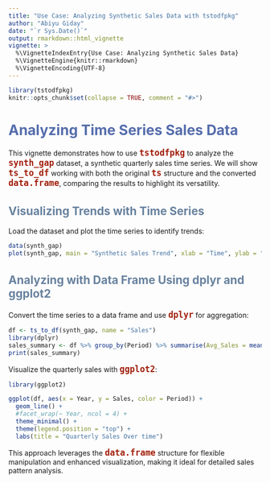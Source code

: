 ```yaml
---
title: "Use Case: Analyzing Synthetic Sales Data with tstodfpkg"
author: "Abiyu Giday"
date: "`r Sys.Date()`"
output: rmarkdown::html_vignette
vignette: >
  %\VignetteIndexEntry{Use Case: Analyzing Synthetic Sales Data}
  %\VignetteEngine{knitr::rmarkdown}
  %\VignetteEncoding{UTF-8}
---
```


```r
library(tstodfpkg)
knitr::opts_chunk$set(collapse = TRUE, comment = "#>")
```
<style>
:not(pre) > code {
  color: #a11f0c !important;
  font-weight: bold;
  font-size: 1.2em;
  }
  h1 {
  color: #556dac;
  font-size: 2em;
  font-weight: bold;
}
h2 {
  color: #68829e;
  font-size: 1.6em;
  font-weight: bold;
}
h3 {
  color: #7f8c8d;
  font-size: 1.2em;
  font-weight: bold;
}
h4 {
  color: #7f8c8d;
  font-size: 1em;
  font-weight: bold;
}
</style>

# Analyzing Time Series Sales Data

This vignette demonstrates how to use `tstodfpkg` to analyze the `synth_gap` dataset, a synthetic quarterly sales time series. We will show `ts_to_df` working with both the original `ts` structure and the converted `data.frame`, comparing the results to highlight its versatility.

## Visualizing Trends with Time Series

Load the dataset and plot the time series to identify trends:
```r
data(synth_gap)
plot(synth_gap, main = "Synthetic Sales Trend", xlab = "Time", ylab = "Sales", type = "l")
```

## Analyzing with Data Frame Using dplyr and ggplot2

Convert the time series to a data frame and use `dplyr` for aggregation:
```r
df <- ts_to_df(synth_gap, name = "Sales")
library(dplyr)
sales_summary <- df %>% group_by(Period) %>% summarise(Avg_Sales = mean(Sales))
print(sales_summary)
```

Visualize the quarterly sales with `ggplot2`:
```r
library(ggplot2)

ggplot(df, aes(x = Year, y = Sales, color = Period)) + 
  geom_line() + 
  #facet_wrap(~ Year, ncol = 4) + 
  theme_minimal() + 
  theme(legend.position = "top") + 
  labs(title = "Quarterly Sales Over time")
```

This approach leverages the `data.frame` structure for flexible manipulation and enhanced visualization, making it ideal for detailed sales pattern analysis.
